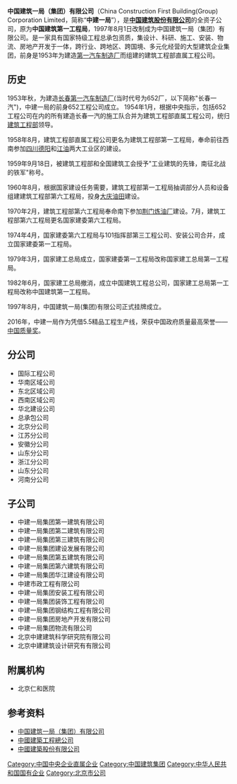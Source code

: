 {{Coord|39.9882209|116.4700547|type:landmark_region:CN-11_source:GoogleMaps|display=title}}
{{Infobox_Company |
  company_name_zh =中国建筑一局（集团）有限公司  |
  company_name =中国建筑一局（集团）有限公司|
  company_logo = <!-- 注释出：[[File:cscec.gif|File:cscec.gif]] --> |
  company_type = [[中國中央企業|中國中央企業]] |
  foundation = 1953年 |
  location =[[中國|中國]][[北京|北京]]|
  industry = [[房屋|房屋]][[基建|基建]][[房地产|房地产]]|
  key_people = [[董事長|董事長]]：郭宏若| 
  sales =  |
  profit =  |
  asset = |
  market_value = |
  num_employees = |
  revenue = |
  products = |
  parent = [[中国建筑股份有限公司|中国建筑股份有限公司]]|
  homepage = [http://www.cscec1b.net/ 中国建筑一局（集团）有限公司]
}}

'''中国建筑一局（集团）有限公司'''（China Construction First Building(Group) Corporation Limited，简称“'''中建一局'''”），是'''[[中国建筑股份有限公司|中国建筑股份有限公司]]'''的全资子公司，原为'''中国建筑第一工程局'''，1997年8月1日改制成为中国建筑一局（集团）有限公司。是一家具有国家特级工程总承包资质，集设计、科研、施工、安装、物流、房地产开发于一体，跨行业、跨地区、跨国境、多元化经营的大型建筑企业集团，前身是1953年为建造[[第一汽车制造厂|第一汽车制造厂]]而组建的建筑工程部直属工程公司。

==历史==
1953年秋，为建造[[长春第一汽车制造厂|长春第一汽车制造厂]](当时代号为652厂，以下简称"长春一汽")，中建一局的前身652工程公司成立。
1954年1月，根据中央指示，包括652工程公司在内的所有建造长春一汽的施工队合并为建筑工程部直属工程公司，统归[[建筑工程部|建筑工程部]]领导。

1958年8月，建筑工程部直属工程公司更名为建筑工程部第一工程局，奉命前往西南参加[[四川|四川]][[德阳|德阳]]和[[江油|江油]]两大工业区的建设。

1959年9月18日，被建筑工程部和全国建筑工会授予"工业建筑的先锋，南征北战的铁军"称号。

1960年8月，根据国家建设任务需要，建筑工程部第一工程局抽调部分人员和设备组建建筑工程部第六工程局，投身[[大庆油田|大庆油田]]建设。

1970年2月，建筑工程部第六工程局奉命南下参加[[荆门炼油厂|荆门炼油厂]]建设。7月，建筑工程部第六工程局更名国家建委第六工程局。

1974年4月，国家建委第六工程局与101指挥部第三工程公司、安装公司合并，成立国家建委第一工程局。

1979年3月，国家建工总局成立，国家建委第一工程局改称国家建工总局第一工程局。

1982年6月，国家建工总局撤消，成立中国建筑工程总公司，国家建工总局第一工程局改称中国建筑第一工程局。

1997年8月，中国建筑一局(集团)有限公司正式挂牌成立。

2016年，中建一局作为凭借5.5精品工程生产线，荣获中国政府质量最高荣誉——[[中国质量奖|中国质量奖]]。

==分公司==
*国际工程公司
*华南区域公司
*东北区域公司
*西南区域公司
*华北建设公司
*总承包公司
*北京分公司
*江苏分公司
*安徽分公司
*山东分公司
*浙江分公司
*山东分公司
*河南分公司

==子公司==
*中建一局集团第一建筑有限公司
*中建一局集团第二建筑有限公司
*中建一局集团第三建筑有限公司
*中建一局集团建设发展有限公司
*中建一局集团第五建筑有限公司
*中建一局集团第六建筑有限公司
*中建一局集团华江建设有限公司
*中建市政工程有限公司
*中建一局集团安装工程有限公司
*中建一局集团装饰工程有限公司
*中建一局集团钢结构工程有限公司
*中建一局集团房地产开发有限公司
*中建一局集团物流有限公司
*北京中建建筑科学研究院有限公司
*北京中建建筑设计研究有有限公司

==附属机构==
*北京仁和医院

==参考资料==
*[http://www.cscec1b.net/ 中国建筑一局（集团）有限公司] {{Wayback|url=http://www.cscec1b.net/ |date=20201104220248 }}
*[http://www.cscec.com.cn/ 中國建築工程總公司] {{Wayback|url=http://www.cscec.com.cn/ |date=20201104180044 }}
*[http://www.cscec.com/ 中國建築股份有限公司] {{Wayback|url=http://www.cscec.com/ |date=20201210024246 }}

[[Category:中国中央企业直属企业|Category:中国中央企业直属企业]]
[[Category:中国建筑集团|Category:中国建筑集团]]
[[Category:中华人民共和国国有企业|Category:中华人民共和国国有企业]]
[[Category:北京市公司|Category:北京市公司]]